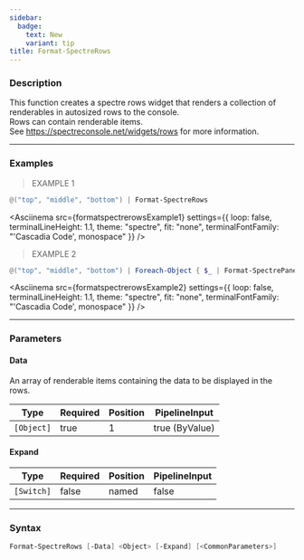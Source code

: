 ```yaml
---
sidebar:
  badge:
    text: New
    variant: tip
title: Format-SpectreRows
---
```









### Description

This function creates a spectre rows widget that renders a collection of renderables in autosized rows to the console.  
Rows can contain renderable items.  
See https://spectreconsole.net/widgets/rows for more information.



---


### Examples
> EXAMPLE 1

```powershell
@("top", "middle", "bottom") | Format-SpectreRows
```
<Asciinema
    src={formatspectrerowsExample1}
    settings={{
        loop: false,
        terminalLineHeight: 1.1,
        theme: "spectre",
        fit: "none",
        terminalFontFamily: "'Cascadia Code', monospace"
    }}
/>
> EXAMPLE 2

```powershell
@("top", "middle", "bottom") | Foreach-Object { $_ | Format-SpectrePanel -Expand } | Format-SpectreRows
```
<Asciinema
    src={formatspectrerowsExample2}
    settings={{
        loop: false,
        terminalLineHeight: 1.1,
        theme: "spectre",
        fit: "none",
        terminalFontFamily: "'Cascadia Code', monospace"
    }}
/>


---


### Parameters
#### **Data**

An array of renderable items containing the data to be displayed in the rows.






|Type      |Required|Position|PipelineInput |
|----------|--------|--------|--------------|
|`[Object]`|true    |1       |true (ByValue)|



#### **Expand**




|Type      |Required|Position|PipelineInput|
|----------|--------|--------|-------------|
|`[Switch]`|false   |named   |false        |





---


### Syntax
```powershell
Format-SpectreRows [-Data] <Object> [-Expand] [<CommonParameters>]
```
